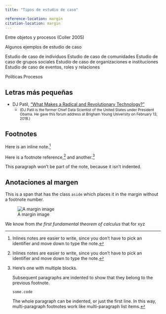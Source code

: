 ```yaml
---
title: "Tipos de estudio de caso"

reference-location: margin
citation-location: margin
---
```


Entre objetos y procesos (Coller 2005)

Algunos ejemplos de estudio de caso

Estudio de caso de individuos Estudio de caso de comunidades Estudio de caso de grupos sociales Estudio de caso de organizaciones e instituciones Estudio de caso de eventos, roles y relaciones

Políticas Procesos

## Letras más pequeñas

-   <i class="bi bi-youtube"></i> DJ Patil, ["What Makes a Radical and Revolutionary Technology?"](https://www.youtube.com/watch?v=UOoMzaWOQJA)
    -   <small>(DJ Patil is the former Chief Data Scientist of the United States under President Obama. He gave this forum address at Brigham Young University on February 13, 2018.)</small>

## Footnotes

Here is an inline note.[^1]

[^1]: Inlines notes are easier to write, since you don't have to pick an identifier and move down to type the note.

Here is a footnote reference,[^2] and another.[^3]

[^2]: Inlines notes are easier to write, since you don't have to pick an identifier and move down to type the note.

[^3]: Here's one with multiple blocks.

    Subsequent paragraphs are indented to show that they belong to the previous footnote.

    ```         
    { some.code }
    ```

    The whole paragraph can be indented, or just the first line. In this way, multi-paragraph footnotes work like multi-paragraph list items.

This paragraph won't be part of the note, because it isn't indented.

## Anotaciones al margen

[This is a span that has the class `aside` which places it in the margin without a footnote number.]{.aside}

::: column-margin
![A margin image](~/tesis-pucp/files/img/pucp-logo-alta-solobarco.png)
:::

::: column-margin
We know from *the first fundamental theorem of calculus* that for xyz
:::

